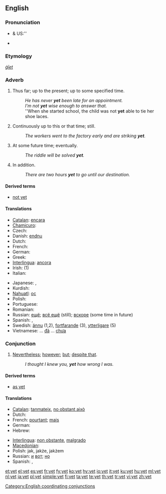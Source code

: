 {{wikipedia}}
==English==

===Pronunciation===
* {{a|RP}} & US:'' {{IPA|/jɛt/}}
* {{audio|en-us-yet.ogg|Audio (US)}}
*: {{rhymes|ɛt}}

===Etymology===
{{etyl|ang}} ''[[ġīet]]''

===Adverb===
{{en-adv|-}}

# Thus far; up to the present; up to some specified time.
#: ''He has never '''yet''' been late for an appointment. ''
#: ''I’m not '''yet''' wise enough to answer that. ''
#: ''When she started school, the child was not '''yet''' able to tie her shoe laces.
# Continuously up to this or that time; still.
#: ''The workers went to the factory early and are striking '''yet'''. ''
# At some future time; eventually.
#: ''The riddle will be solved '''yet'''. ''
# In addition.
#: ''There are two hours '''yet''' to go until our destination. ''

====Derived terms====
* [[not yet]]

====Translations====
{{trans-top|yet}}
* [[Catalan]]: [[encara]]
* [[Chamicuro]]: {{tø|ccc|meye kala}}
* Czech: {{t+|cs|ještě}}
* Danish: [[endnu]]
* Dutch: {{t+|nl|nog}}
* French: {{t+|fr|encore}}
* German: {{t+|de|noch}}
* Greek: {{t+|el|ακόμη||tr=akómi|sc=Grek}}
* [[Interlingua]]: [[ancora]]
* Irish: {{t-|ga|fós|xs=Irish}} (1)
* Italian: {{t+|it|ancora}}
{{trans-mid}}
* Japanese: {{t|ja|これまでで|tr=kore made de|sc=Jpan}},  {{t-|ja|まだ|tr=mada|sc=Jpan}}
* Kurdish: {{ku-Arab|[[هێشتا]]}}
* [[Nahuatl]]: [[oc]]
* Polish: {{t+|pl|jeszcze}}
* Portuguese: {{t+|pt|ainda}}
* Romanian: {{t-|ro|încă}}
* Russian: [[ещё]]; [[всё ещё]] (still); [[вскоре]] (some time in future)
* Spanish: {{t-|es|aún}}, {{t+|es|todavía}}
* Swedish: [[ännu]] (1,2), [[fortfarande]] (3), [[ytterligare]] (5)
* Vietnamese: ... [[đã]] ... [[chưa]]
{{trans-bottom}}

===Conjunction===
{{en-conj}}

# [[nevertheless|Nevertheless]]; [[however]]; [[but]]; [[despite that]].
#: ''I thought I knew you, '''yet''' how wrong I was.''

====Derived terms====
* [[as yet]]

====Translations====
{{trans-top|yet}}
* [[Catalan]]: [[tanmateix]], [[no obstant això]]
* Dutch: {{t-|nl|maar toch}}
* French: [[pourtant]]; [[mais]]
* German: {{t+|de|doch}}
* Hebrew: {{he-translation|עוד|od}}
{{trans-mid}}
* [[Interlingua]]: [[non obstante]], [[malgrado]]
* [[Macedonian]]: {{t|mk|сепак|tr=sépak|xs=Macedonian}}
* Polish: jak, jakże, jakżem
* Russian: [[и]] [[вот]]; [[но]]
* Spanish: {{t-|es|sin embargo}}, {{t-|es|no obstante}}
{{trans-bottom}}

[[Category:English coordinating conjunctions]]

[[et:yet]]
[[el:yet]]
[[es:yet]]
[[fr:yet]]
[[fy:yet]]
[[ko:yet]]
[[hy:yet]]
[[io:yet]]
[[it:yet]]
[[ku:yet]]
[[hu:yet]]
[[ml:yet]]
[[nl:yet]]
[[ja:yet]]
[[pl:yet]]
[[simple:yet]]
[[fi:yet]]
[[ta:yet]]
[[te:yet]]
[[th:yet]]
[[tr:yet]]
[[vi:yet]]
[[zh:yet]]